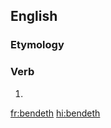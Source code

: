==English==

===Etymology===
{{suffix|bend|eth|lang=en}}

===Verb===
{{head|en|verb form}}

# {{en-archaic third-person singular of|bend}}

[[fr:bendeth]]
[[hi:bendeth]]